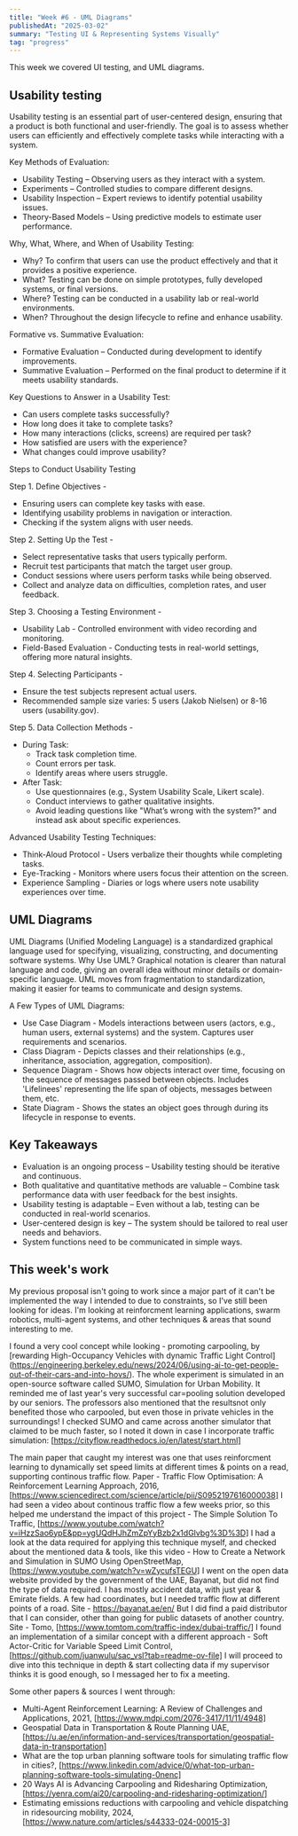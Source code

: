 ```yaml
---
title: "Week #6 - UML Diagrams"
publishedAt: "2025-03-02"
summary: "Testing UI & Representing Systems Visually"
tag: "progress"
---
```


This week we covered UI testing, and UML diagrams.

## Usability testing

Usability testing is an essential part of user-centered design, ensuring that a product is both functional and user-friendly. 
The goal is to assess whether users can efficiently and effectively complete tasks while interacting with a system.

Key Methods of Evaluation:
* Usability Testing – Observing users as they interact with a system.
* Experiments – Controlled studies to compare different designs.
* Usability Inspection – Expert reviews to identify potential usability issues.
* Theory-Based Models – Using predictive models to estimate user performance.

Why, What, Where, and When of Usability Testing:
* Why? To confirm that users can use the product effectively and that it provides a positive experience.
* What? Testing can be done on simple prototypes, fully developed systems, or final versions.
* Where? Testing can be conducted in a usability lab or real-world environments.
* When? Throughout the design lifecycle to refine and enhance usability.

Formative vs. Summative Evaluation:
* Formative Evaluation – Conducted during development to identify improvements.
* Summative Evaluation – Performed on the final product to determine if it meets usability standards.

Key Questions to Answer in a Usability Test:
* Can users complete tasks successfully?
* How long does it take to complete tasks?
* How many interactions (clicks, screens) are required per task?
* How satisfied are users with the experience?
* What changes could improve usability?

Steps to Conduct Usability Testing

Step 1. Define Objectives -
* Ensuring users can complete key tasks with ease.
* Identifying usability problems in navigation or interaction.
* Checking if the system aligns with user needs.

Step 2. Setting Up the Test -
* Select representative tasks that users typically perform.
* Recruit test participants that match the target user group.
* Conduct sessions where users perform tasks while being observed.
* Collect and analyze data on difficulties, completion rates, and user feedback.

Step 3. Choosing a Testing Environment -
* Usability Lab - Controlled environment with video recording and monitoring.
* Field-Based Evaluation - Conducting tests in real-world settings, offering more natural insights.

Step 4. Selecting Participants -
* Ensure the test subjects represent actual users.
* Recommended sample size varies: 5 users (Jakob Nielsen) or 8-16 users (usability.gov).

Step 5. Data Collection Methods -
* During Task:
    * Track task completion time.
    * Count errors per task.
    * Identify areas where users struggle.
* After Task:
    * Use questionnaires (e.g., System Usability Scale, Likert scale).
    * Conduct interviews to gather qualitative insights.
    * Avoid leading questions like "What’s wrong with the system?" and instead ask about specific experiences.

Advanced Usability Testing Techniques:
* Think-Aloud Protocol - Users verbalize their thoughts while completing tasks.
* Eye-Tracking - Monitors where users focus their attention on the screen.
* Experience Sampling - Diaries or logs where users note usability experiences over time.

## UML Diagrams

UML Diagrams (Unified Modeling Language) is a standardized graphical language used for specifying, visualizing, constructing, and documenting software systems.
Why Use UML? Graphical notation is clearer than natural language and code, giving an overall idea without minor details or domain-specific language.
UML moves from fragmentation to standardization, making it easier for teams to communicate and design systems.

A Few Types of UML Diagrams:
* Use Case Diagram - Models interactions between users (actors, e.g., human users, external systems) and the system. Captures user requirements and scenarios.
* Class Diagram - Depicts classes and their relationships (e.g., inheritance, association, aggregation, composition).
* Sequence Diagram - Shows how objects interact over time, focusing on the sequence of messages passed between objects. Includes 'Lifelinees' representing the life span of objects, messages between them, etc.
* State Diagram - Shows the states an object goes through during its lifecycle in response to events.

## Key Takeaways

* Evaluation is an ongoing process – Usability testing should be iterative and continuous.
* Both qualitative and quantitative methods are valuable – Combine task performance data with user feedback for the best insights.
* Usability testing is adaptable – Even without a lab, testing can be conducted in real-world scenarios.
* User-centered design is key – The system should be tailored to real user needs and behaviors.
* System functions need to be communicated in simple ways.

## This week's work

My previous proposal isn't going to work since a major part of it can't be implemented the way I intended to due to constraints, 
so I've still been looking for ideas. I'm looking at reinforcment learning applications, swarm robotics, multi-agent systems, and other techniques & areas that sound interesting to me. 

I found a very cool concept while looking - promoting carpooling, by [rewarding High-Occupancy Vehicles with dynamic Traffic Light Control] (https://engineering.berkeley.edu/news/2024/06/using-ai-to-get-people-out-of-their-cars-and-into-hovs/). 
The whole experiment is simulated in an open-source software called SUMO, Simulation for Urban Mobility.  It reminded me of last year's very successful car=pooling solution developed by our seniors. 
The professors also mentioned that the resultsnot only benefited those who carpooled, but even those in private vehicles in the surroundings!
I checked SUMO and came across another simulator that claimed to be much faster, so I noted it down in case I incorporate traffic simulation: [https://cityflow.readthedocs.io/en/latest/start.html]

The main paper that caught my interest was one that uses reinforcment learning to dynamically set speed limits at different times & points on a read, supporting continous traffic flow. Paper - Traffic Flow Optimisation: A Reinforcement Learning Approach, 2016, [https://www.sciencedirect.com/science/article/pii/S0952197616000038]
I had seen a video about continous traffic flow a few weeks prior, so this helped me understand the impact of this project - The Simple Solution To Traffic, [https://www.youtube.com/watch?v=iHzzSao6ypE&pp=ygUQdHJhZmZpYyBzb2x1dGlvbg%3D%3D]
I had a look at the data required for applying this technique myself, and checked about the mentioned data & tools, like this video - How to Create a Network and Simulation in SUMO Using OpenStreetMap, [https://www.youtube.com/watch?v=wZycufsTEGU]
I went on the open data website provided by the government of the UAE, Bayanat, but did not find the type of data required. I has mostly accident data, with just year & Emirate fields. A few had coordinates, but I needed traffic flow at different points of a road. Site - https://bayanat.ae/en/
But I did find a paid distributor that I can consider, other than going for public datasets of another country. Site - Tomo, [https://www.tomtom.com/traffic-index/dubai-traffic/]
I found an implementation of a similar concept with a different approach - Soft Actor-Critic for Variable Speed Limit Control, [https://github.com/juanwulu/sac_vsl?tab=readme-ov-file]
I will proceed to dive into this technique in depth & start collecting data if my supervisor thinks it is good enough, so I messaged her to fix a meeting.  

Some other papers & sources I went through:

* Multi-Agent Reinforcement Learning: A Review of Challenges and Applications, 2021, [https://www.mdpi.com/2076-3417/11/11/4948]
* Geospatial Data in Transportation & Route Planning UAE, [https://u.ae/en/information-and-services/transportation/geospatial-data-in-transportation]
* What are the top urban planning software tools for simulating traffic flow in cities?, [https://www.linkedin.com/advice/0/what-top-urban-planning-software-tools-simulating-0nenc]
* 20 Ways AI is Advancing Carpooling and Ridesharing Optimization, [https://yenra.com/ai20/carpooling-and-ridesharing-optimization/]
* Estimating emissions reductions with carpooling and vehicle dispatching in ridesourcing mobility, 2024, [https://www.nature.com/articles/s44333-024-00015-3]
